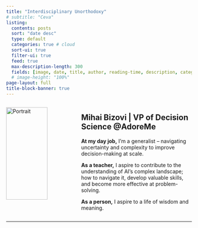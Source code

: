 ```yaml
---
title: "Interdisciplinary Unorthodoxy"
# subtitle: "Ceva"
listing:
  contents: posts
  sort: "date desc"
  type: default
  categories: true # cloud
  sort-ui: true
  filter-ui: true
  feed: true
  max-description-length: 300
  fields: [image, date, title, author, reading-time, description, categories]
  # image-height: "100%"
page-layout: full
title-block-banner: true
---
```




:::: {.columns}

::: {.column width="30%"}
![](img/portrait.jpg "Portrait"){width="90%"}
:::

::: {.column width="5%"}
<!-- empty column to create gap -->
:::

::: {.column width="65%"}
**Mihai Bizovi** | VP of Decision Science \@AdoreMe
---

**At my day job,** I'm a generalist -- navigating uncertainty and complexity to improve decision-making at scale.

**As a teacher,** I aspire to contribute to the understanding of AI's complex landscape; how to navigate it, develop valuable skills, and become more effective at problem-solving.

**As a person,** I aspire to a life of wisdom and meaning.
:::
::::

---



